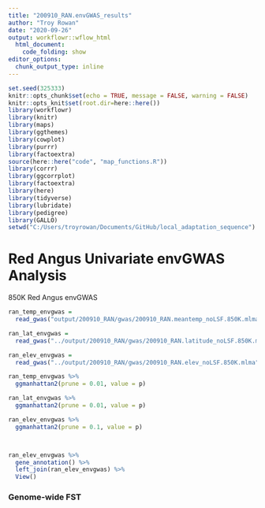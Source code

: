 ```yaml
---
title: "200910_RAN.envGWAS_results"
author: "Troy Rowan"
date: "2020-09-26"
output: workflowr::wflow_html
  html_document:
    code_folding: show
editor_options:
  chunk_output_type: inline
---
```


```r
set.seed(325333)
knitr::opts_chunk$set(echo = TRUE, message = FALSE, warning = FALSE)
knitr::opts_knit$set(root.dir=here::here())
library(workflowr)
library(knitr)
library(maps)
library(ggthemes)
library(cowplot)
library(purrr)
library(factoextra)
source(here::here("code", "map_functions.R"))
library(corrr)
library(ggcorrplot)
library(factoextra)
library(here)
library(tidyverse)
library(lubridate)
library(pedigree)
library(GALLO)
setwd("C:/Users/troyrowan/Documents/GitHub/local_adaptation_sequence")
```

# Red Angus Univariate envGWAS Analysis


850K Red Angus envGWAS
```r
ran_temp_envgwas = 
  read_gwas("output/200910_RAN/gwas/200910_RAN.meantemp_noLSF.850K.mlma")

ran_lat_envgwas = 
  read_gwas("../output/200910_RAN/gwas/200910_RAN.latitude_noLSF.850K.mlma")

ran_elev_envgwas = 
  read_gwas("../output/200910_RAN/gwas/200910_RAN.elev_noLSF.850K.mlma")

ran_temp_envgwas %>% 
  ggmanhattan2(prune = 0.01, value = p)

ran_lat_envgwas %>% 
  ggmanhattan2(prune = 0.01, value = p)

ran_elev_envgwas %>% 
  ggmanhattan2(prune = 0.1, value = p)



ran_elev_envgwas %>% 
  gene_annotation() %>% 
  left_join(ran_elev_envgwas) %>% 
  View()

```
### Genome-wide FST

```r

```

